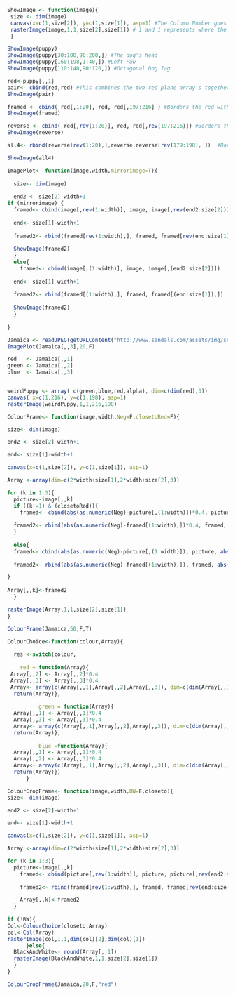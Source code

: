 ```r
ShowImage <- function(image){
 size <- dim(image) 
 canvas(x=c(1,size[2]), y=c(1,size[1]), asp=1) #The Column Number goes on the x axis, the row number goes on the y axis
 rasterImage(image,1,1,size[2],size[1]) # 1 and 1 represents where the plot starts on the row and column 
 } 
```

```r
ShowImage(puppy)
ShowImage(puppy[30:100,90:200,]) #The dog's head
ShowImage(puppy[160:198,1:40,]) #Left Paw
ShowImage(puppy[110:140,90:120,]) #Octagonal Dog Tag

red<-puppy[,,1]
pair<- cbind(red,red) #This combines the two red plane array's together by the column, creating double image.
ShowImage(pair)

framed <- cbind( red[,1:20], red, red[,197:216] ) #Borders the red with the two end columns of the red image
ShowImage(framed)

reverse <- cbind( red[,rev(1:20)], red, red[,rev(197:216)]) #Borders the image with the reverse of the  two end columns of the red images
ShowImage(reverse)

all4<- rbind(reverse[rev(1:20),],reverse,reverse[rev(179:198), ])  #Borders the reverse image with the two end rows of image

ShowImage(all4)
```

```r

ImagePlot<- function(image,width,mirrorimage=T){
  
  size<- dim(image)
    
  end2 <- size[2]-width+1
if (mirrorimage) { 
  framed<- cbind(image[,rev(1:width)], image, image[,rev(end2:size[2])])
  
  end<- size[1]-width+1
  
  framed2<- rbind(framed[rev(1:width),], framed, framed[rev(end:size[1]),])
  
  ShowImage(framed2)
  }
  else{
    framed<- cbind(image[,(1:width)], image, image[,(end2:size[2])])
  
  end<- size[1]-width+1
  
  framed2<- rbind(framed[(1:width),], framed, framed[(end:size[1]),])
  
  ShowImage(framed2)
  }
  
}
```

```r
Jamaica <- readJPEG(getURLContent("http://www.sandals.com/assets/img/sng/highlight-photo-01.jpg"))
ImagePlot(Jamaica[,,3],20,F)
```

```r
red   <- Jamaica[,,1]
green <- Jamaica[,,2]
blue  <- Jamaica[,,3]


weirdPuppy <- array( c(green,blue,red,alpha), dim=c(dim(red),3))
canvas( x=c(1,216), y=c(1,198), asp=1)
rasterImage(weirdPuppy,1,1,216,198)
```

```r

ColourFrame<- function(image,width,Neg=F,closetoRed=F){

size<- dim(image)

end2 <- size[2]-width+1

end<- size[1]-width+1

canvas(x=c(1,size[2]), y=c(1,size[1]), asp=1)

Array <-array(dim=c(2*width+size[1],2*width+size[2],3))

for (k in 1:3){
  picture<-image[,,k]
  if ((k!=1) & (closetoRed)){
    framed<- cbind(abs(as.numeric(Neg)-picture[,(1:width)])*0.4, picture, abs(as.numeric(Neg)-picture[,(end2:size[2])])*0.4)
  
  framed2<- rbind(abs(as.numeric(Neg)-framed[(1:width),])*0.4, framed, abs(as.numeric(Neg)-framed[(end:size[1]),])*0.4)
  }
  
  else{
  framed<- cbind(abs(as.numeric(Neg)-picture[,(1:width)]), picture, abs(as.numeric(Neg)-picture[,(end2:size[2])]))
  
  framed2<- rbind(abs(as.numeric(Neg)-framed[(1:width),]), framed, abs(as.numeric(Neg)-framed[(end:size[1]),]))

}
  
Array[,,k]<-framed2  
  }

rasterImage(Array,1,1,size[2],size[1])
}
``` 

```r
ColourFrame(Jamaica,50,F,T)
```

```r
ColourChoice<-function(colour,Array){
  
  res <-switch(colour, 
    
    red = function(Array){ 
 Array[,,2] <- Array[,,2]*0.4
 Array[,,3] <- Array[,,3]*0.4
 Array<- array(c(Array[,,1],Array[,,2],Array[,,3]), dim=c(dim(Array[,,1]),3))
  return(Array)}, 
          
          green = function(Array){
  Array[,,1] <- Array[,,1]*0.4
  Array[,,3] <- Array[,,3]*0.4
  Array<- array(c(Array[,,1],Array[,,2],Array[,,3]), dim=c(dim(Array[,,1]),3))
  return(Array)},
          
          blue =function(Array){
  Array[,,1] <- Array[,,1]*0.4
  Array[,,2] <- Array[,,3]*0.4
  Array<- array(c(Array[,,1],Array[,,2],Array[,,3]), dim=c(dim(Array[,,1]),3))
  return(Array)})
      }
```

```r

ColourCropFrame<- function(image,width,BW=F,closeto){
size<- dim(image)

end2 <- size[2]-width+1

end<- size[1]-width+1

canvas(x=c(1,size[2]), y=c(1,size[1]), asp=1)

Array <-array(dim=c(2*width+size[1],2*width+size[2],3))

for (k in 1:3){
  picture<-image[,,k]
    framed<- cbind(picture[,rev(1:width)], picture, picture[,rev(end2:size[2])])
  
    framed2<- rbind(framed[rev(1:width),], framed, framed[rev(end:size[1]),])

    Array[,,k]<-framed2
  }
  
if (!BW){  
Col<-ColourChoice(closeto,Array)
col<-Col(Array)
rasterImage(col,1,1,dim(col)[2],dim(col)[1])
      }else{
  BlackAndWhite<- round(Array[,,1])
  rasterImage(BlackAndWhite,1,1,size[2],size[1])
  }
}
```

```r
ColourCropFrame(Jamaica,20,F,"red")
```
